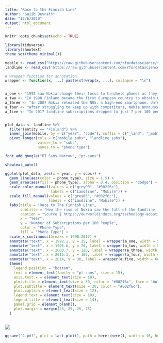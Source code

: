 ```yaml
---
title: "Race to the Finnish Line"
author: "Sajib Devnath"
date: "12/6/2020"
output: html_document
---
```


```r
knitr::opts_chunk$set(echo = TRUE)
```


```r
library(tidyverse)
library(showtext)
theme_set(theme_minimal())

mobile <- read_csv('https://raw.githubusercontent.com/rfordatascience/tidytuesday/master/data/2020/2020-11-10/mobile.csv')
landline <- read_csv('https://raw.githubusercontent.com/rfordatascience/tidytuesday/master/data/2020/2020-11-10/landline.csv')

# wrapper function for annotation
wrapper <- function(x, ...) paste(strwrap(x, ...), collapse = "\n")


a_one <- "1992 saw Nokia change their focus to handheld phones as they released the Nokia 1011"
a_two <- "In 1998 Finland became the first European country to obtain more subscriptions for Mobile Phones than Landlines. They were also the first High Income country to achieve this feat"
a_three <- "In 2007 Nokia released the N95, a high-end smartphone. Unfortunately for them, the iPhone was released the following year, seeing huge sales worldwide"
a_four <- "After struggling to keep up with competitors, Nokia announced 14,000 job losses in 2012 and the closing of the last factory in Finland"
a_five <- "In 2017 landline subscriptions dropped to just 7 per 100 people. At the beginning of 2019 Telia, one of Finland's largest landline providers, announced it would be stopping its landline services"


plot_data <- landline %>% 
  filter(entity == "Finland") %>% 
  inner_join(mobile, by = c("year", "code"), suffix = c("_land", "_mob")) %>% 
  pivot_longer(cols = c("mobile_subs", "landline_subs"), 
               values_to = "subs",
               names_to = "phone_type")
```

```r
font_add_google("PT Sans Narrow", "pt-sans")
```


```r
showtext_auto()

ggplot(plot_data, aes(x = year, y = subs)) +
  geom_line(aes(color = phone_type), size = 1.5) + 
  geom_area(aes(fill = phone_type), alpha = 0.4, position = "dodge") + 
  scale_color_manual(values = c("grey90", "#002f6c"),
                     labels = c("Landline", "Mobile")) +
  scale_fill_manual(values = c("grey85", "#002f6c"),
                    labels = c("Landline", "Mobile")) + 
  labs(title = "Race to The Finnish Line",
       subtitle = "How the rise of Nokia saw the fall of the landline, and the rise of smartphones saw the fall of Nokia",
       caption = "Source | https://ourworldindata.org/technology-adoption\nTwitter | @henrywrover2\nGithub | henrywrover\n 11th November 2020",
       x = "Year",
       y = "Number of Subscriptions per 100 People",
       color = "Phone Type",
       fill = "Phone Type") +
  scale_x_continuous(breaks = 1990:2017) +
  annotate("text", x = 1992.1, y = 25, label = wrapper(a_one, width = 50), size = 4) +
  annotate("text", x = 1995.6, y = 70, label = wrapper(a_two, width = 50), size = 4) +
  annotate("text", x = 2003.7, y = 120, label = wrapper(a_three, width = 50), size = 4) +
  annotate("text", x = 2015.3, y = 165, label = wrapper(a_four, width = 35), size = 4) +
  annotate("text", x = 2014, y = 30, label = wrapper(a_five, width = 60), size = 4) +
  theme(
    legend.position = "bottom",
    text = element_text(family = "pt-sans", size = 15),
    axis.text.x = element_text(size = 10),
    plot.title = element_text(size = 50, color = "#002f6c", face = "bold"),
    plot.subtitle = element_text(size = 30, color = "#002f6c"),
    plot.caption = element_text(size = 12),
    legend.text = element_text(size = 10),
    legend.title = element_text(size = 14),
    panel.grid = element_blank(),
    plot.margin = margin(25, 25, 25, 25)
  )
  
```
![](images/2.png)

```r
ggsave("2.pdf", plot = last_plot(), path = here::here(), width = 16, height = 12)
```

